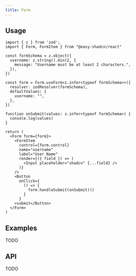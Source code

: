 ```yaml
---
title: Form
---
```


## Usage

```tsx
import { z } from 'zod';
import { Form, FormItem } from "@easy-shadcn/react"

const formSchema = z.object({
  username: z.string().min(2, {
    message: "Username must be at least 2 characters.",
  }),
})

const form = Form.useForm<z.infer<typeof formSchema>>({
  resolver: zodResolver(formSchema),
  defaultValues: {
    username: "",
  },
})

function onSubmit(values: z.infer<typeof formSchema>) {
  console.log(values)
}

return (
  <Form form={form}>
    <FormItem
      control={form.control}
      name="username"
      label="User Name"
      render={({ field }) => (
        <Input placeholder="shadcn" {...field} />
      )}
    />
    <Button
      onClick={
        () => {
          form.handleSubmit(onSubmit)()
        }
      }
    >submit</Button>
  </Form>
)
```

## Examples

TODO

## API

TODO